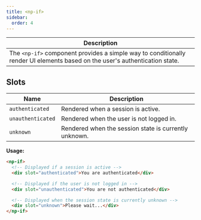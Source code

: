 ```yaml
---
title: <np-if>
sidebar:
  order: 4
---
```


| Description                                           | 
| ----------------------------------------------------- | 
| The `<np-if>` component provides a simple way to conditionally render UI elements based on the user's authentication state.|

## Slots

| Name              | Description                                   |
| ----------------- | --------------------------------------------- |
| `authenticated`   | Rendered when a session is active.            |
| `unauthenticated` | Rendered when the user is not logged in.      |
| `unknown`         | Rendered when the session state is currently unknown. |

**Usage:**

```html
<np-if>
  <!-- Displayed if a session is active -->
  <div slot="authenticated">You are authenticated</div>

  <!-- Displayed if the user is not logged in -->
  <div slot="unauthenticated">You are not authenticated</div>

  <!-- Displayed when the session state is currently unknown -->
  <div slot="unknown">Please wait...</div>
</np-if>
```


